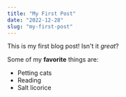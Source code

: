```yaml
---
title: "My First Post"
date: "2022-12-28"
slug: "my-first-post"
---
```


This is my first blog post! Isn't it *great*?

Some of my **favorite** things are:

* Petting cats
* Reading
* Salt licorice